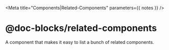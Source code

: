 

<Meta title="Components|Related-Components" parameters={{ notes }} />

# @doc-blocks/related-components

A component that makes it easy to list a bunch of related components.

<Preview>
  <Story name="Basic Usage">
    <ThemeProvider theme={ensure(themes.light)}>
      <RelatedComponents
        components={[
          'Components/Header Link',
          'Components/Header ResponsiveStory',
          'Components/Row'
        ]}
      />
    </ThemeProvider>
  </Story>
</Preview>
